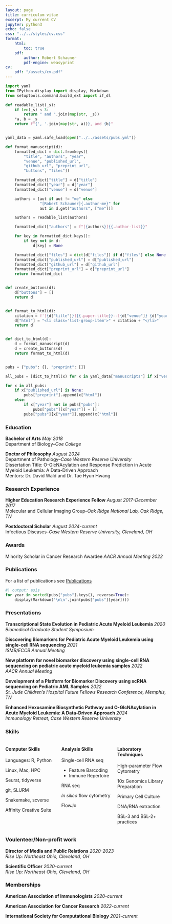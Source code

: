 ```yaml
---
layout: page
title: curriculum vitae
excerpt: My current CV
jupyter: python3
echo: false
css: "../../styles/cv.css"
format:
    html:
        toc: true
    pdf:
        author: Robert Schauner
        pdf-engine: weasyprint
cv:
    pdf: "/assets/cv.pdf"
---
```



```python
import yaml
from IPython.display import display, Markdown
from setuptools.command.build_ext import if_dl

def readable_list(_s):
    if len(_s) < 3:
        return " and ".join(map(str, _s))
    *a, b = _s
    return f"{', '.join(map(str, a))}, and {b}"


yaml_data = yaml.safe_load(open("../../assets/pubs.yml"))

def format_manuscript(d):
    formatted_dict = dict.fromkeys([
        "title", "authors", "year",
        "venue", "published_url",
        "github_url", "preprint_url",
        "buttons", "files"])

    formatted_dict["title"] = d["title"]
    formatted_dict["year"] = d["year"]
    formatted_dict["venue"] = d["venue"]

    authors = [aut if aut != "me" else
               "[Robert Schauner]{.author-me}" for
               aut in d.get("authors", ["me"])]

    authors = readable_list(authors)

    formatted_dict["authors"] = f"[{authors}]{{.author-list}}"

    for key in formatted_dict.keys():
        if key not in d:
            d[key] = None

    formatted_dict["files"] = dict(d["files"]) if d["files"] else None
    formatted_dict["published_url"] = d["published_url"]
    formatted_dict["github_url"] = d["github_url"]
    formatted_dict["preprint_url"] = d["preprint_url"]
    return formatted_dict


def create_buttons(d):
    d["buttons"] = []
    return d


def format_to_html(d):
    citation = f'[{d["title"]}]{{.paper-title}}--[{d["venue"]} {d["year"]}]{{.paper-venue}}<br>{d["authors"]}'
    d["html"] = "<li class='list-group-item'>" + citation + "</li>"
    return d


def dict_to_html(d):
    d = format_manuscript(d)
    d = create_buttons(d)
    return format_to_html(d)


pubs = {"pubs": {}, "preprint": []}

all_pubs = [dict_to_html(x) for x in yaml_data["manuscripts"] if x["venue"] != "OhioLINK"]

for x in all_pubs:
    if x["published_url"] is None:
        pubs["preprint"].append(x["html"])
    else:
        if x["year"] not in pubs["pubs"]:
            pubs["pubs"][x["year"]] = []
        pubs["pubs"][x["year"]].append(x["html"])
```

### Education

**Bachelor of Arts** [*May 2018*]{.cv-date}
<br> Department of Biology--*Coe College*

**Doctor of Philosophy** [*August 2024*]{.cv-date}
<br> Department of Pathology--*Case Western Reserve University* <br>
[Dissertation Title:]{.medium-weight} O-GlcNAcylation and Response Prediction in Acute Myeloid Leukemia: A Data-Driven Approach<br>
Mentors: Dr. David Wald and Dr. Tae Hyun Hwang

### Research Experience

**Higher Education Research Experience Fellow** [*August 2017-December 2017*]{.cv-date}
<br> Molecular and Cellular Imaging Group--*Oak Ridge National Lab, Oak Ridge, TN*

**Postdoctoral Scholar** [*August 2024-current*]{.cv-date}
<br> Infectious Diseases--*Case Western Reserve University, Cleveland, OH*<br>

### Awards

Minority Scholar in Cancer Research Awardee [*AACR Annual Meeting 2022*]{.cv-date}

### Publications

::: {.html-only}

For a list of publications see [Publications](/pages/pubs/index.qmd)

:::

::: {.pdf-only}

```python
#| output: asis
for year in sorted(pubs["pubs"].keys(), reverse=True):
    display(Markdown('\n\n'.join(pubs["pubs"][year])))
```

:::

### Presentations

**Transcriptional State Evolution in Pediatric Acute Myeloid Leukemia** [*2020*]{.cv-date}
<br> *Biomedical Graduate Student Symposium*

**Discovering Biomarkers for Pediatric Acute Myeloid Leukemia using single-cell RNA sequencing** [*2021*]{.cv-date}
<br> *ISMB/ECCB Annual Meeting*

**New platform for novel biomarker discovery using single-cell RNA sequencing on pediatric acute myeloid leukemia samples** [*2022*]{.cv-date}
<br> *AACR Annual Meeting*

**Development of a Platform for Biomarker Discovery using scRNA sequencing on Pediatric AML Samples** [*2022*]{.cv-date}
<br> *St. Jude Children’s Hospital Future Fellows Research Conference, Memphis, TN*

**Enhanced Hexosamine Biosynthetic Pathway and O-GlcNAcylation in Acute Myeloid Leukemia: A Data-Driven Approach** [*2024*]{.cv-date}
<br> *Immunology Retreat, Case Western Reserve University*


### Skills

:::: {.columns}

::: {.column width="33%"}

#### Computer Skills
Languages: R, Python

Linux, Mac, HPC

Seurat, tidyverse

git, SLURM

Snakemake, scverse

Affinity Creative Suite

:::

::: {.column width="33%"}

#### Analysis Skills
Single-cell RNA seq

  - Feature Barcoding
  - Immune Repertoire

RNA seq

*In silico* flow cytometry

FlowJo

:::

::: {.column width="33%"}

#### Laboratory Techniques
High-parameter Flow Cytometry

10x Genomics Library Preparation

Primary Cell Culture

DNA/RNA extraction

BSL-3 and BSL-2+ practices

:::

::::

### Voulenteer/Non-profit work

**Director of Media and Public Relations** [*2020-2023*]{.cv-date}
<br> *Rise Up: Northeast Ohio, Cleveland, OH*

**Scientific Officer** [*2020-current*]{.cv-date}
<br> *Rise Up: Northeast Ohio, Cleveland, OH*

### Memberships

**American Association of Immunologists** [*2020-current*]{.cv-date}

**American Association for Cancer Research** [*2022-current*]{.cv-date}

**International Society for Computational Biology** [*2021-current*]{.cv-date}



